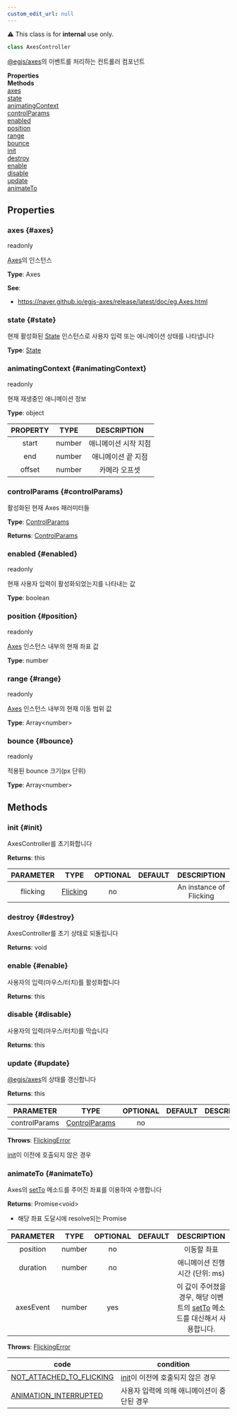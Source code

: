 ```yaml
---
custom_edit_url: null
---
```


<div className="notification is-warning my-2">⚠️ This class is for <strong>internal</strong> use only.</div>

```ts
class AxesController
```
[@egjs/axes](https://naver#github#io/egjs-axes/)의 이벤트를 처리하는 컨트롤러 컴포넌트

<div className="container">
  <div className="row mb-2"><div className="col col--6"><strong>Properties</strong></div><div className="col col--6"><strong>Methods</strong></div></div>
  <div className="row"><div className="col col--6"><a href="#axes">axes</a><br/><a href="#state">state</a><br/><a href="#animatingContext">animatingContext</a><br/><a href="#controlParams">controlParams</a><br/><a href="#enabled">enabled</a><br/><a href="#position">position</a><br/><a href="#range">range</a><br/><a href="#bounce">bounce</a></div><div className="col col--6"><a href="#init">init</a><br/><a href="#destroy">destroy</a><br/><a href="#enable">enable</a><br/><a href="#disable">disable</a><br/><a href="#update">update</a><br/><a href="#animateTo">animateTo</a></div></div>
</div>

## Properties

### axes {#axes}

<div className="bulma-tags">
  <span className="bulma-tag is-warning">readonly</span>
</div>

[Axes](https://naver#github#io/egjs-axes/release/latest/doc/eg#Axes#html)의 인스턴스

**Type**: Axes

**See**:
- https://naver.github.io/egjs-axes/release/latest/doc/eg.Axes.html

### state {#state}

<div className="bulma-tags">

</div>

현재 활성화된 [State](State) 인스턴스로 사용자 입력 또는 애니메이션 상태를 나타냅니다

**Type**: [State](State)

### animatingContext {#animatingContext}

<div className="bulma-tags">
  <span className="bulma-tag is-warning">readonly</span>
</div>

현재 재생중인 애니메이션 정보

**Type**: object

|PROPERTY|TYPE|DESCRIPTION|
|:---:|:---:|:---:|
|start|number|애니메이션 시작 지점|
|end|number|애니메이션 끝 지점|
|offset|number|카메라 오프셋|

### controlParams {#controlParams}

<div className="bulma-tags">

</div>

활성화된 현재 Axes 패러미터들

**Type**: [ControlParams](ControlParams)

**Returns**: [ControlParams](ControlParams)

### enabled {#enabled}

<div className="bulma-tags">
  <span className="bulma-tag is-warning">readonly</span>
</div>

현재 사용자 입력이 활성화되었는지를 나타내는 값

**Type**: boolean

### position {#position}

<div className="bulma-tags">
  <span className="bulma-tag is-warning">readonly</span>
</div>

[Axes](https://naver#github#io/egjs-axes/release/latest/doc/eg#Axes#html) 인스턴스 내부의 현재 좌표 값

**Type**: number

### range {#range}

<div className="bulma-tags">
  <span className="bulma-tag is-warning">readonly</span>
</div>

[Axes](https://naver#github#io/egjs-axes/release/latest/doc/eg#Axes#html) 인스턴스 내부의 현재 이동 범위 값

**Type**: Array&lt;number&gt;

### bounce {#bounce}

<div className="bulma-tags">
  <span className="bulma-tag is-warning">readonly</span>
</div>

적용된 bounce 크기(px 단위)

**Type**: Array&lt;number&gt;

## Methods

### init {#init}

<div className="bulma-tags">

</div>

AxesController를 초기화합니다

**Returns**: this

|PARAMETER|TYPE|OPTIONAL|DEFAULT|DESCRIPTION|
|:---:|:---:|:---:|:---:|:---:|
|flicking|[Flicking](Flicking)|no||An instance of Flicking|

### destroy {#destroy}

<div className="bulma-tags">

</div>

AxesController를 초기 상태로 되돌립니다

**Returns**: void

### enable {#enable}

<div className="bulma-tags">

</div>

사용자의 입력(마우스/터치)를 활성화합니다

**Returns**: this

### disable {#disable}

<div className="bulma-tags">

</div>

사용자의 입력(마우스/터치)를 막습니다

**Returns**: this

### update {#update}

<div className="bulma-tags">

</div>

[@egjs/axes](https://naver#github#io/egjs-axes/)의 상태를 갱신합니다

**Returns**: this

|PARAMETER|TYPE|OPTIONAL|DEFAULT|DESCRIPTION|
|:---:|:---:|:---:|:---:|:---:|
|controlParams|[ControlParams](ControlParams)|no|||

**Throws**: [FlickingError](FlickingError)

[init](AxesController#init)이 이전에 호출되지 않은 경우

### animateTo {#animateTo}

<div className="bulma-tags">

</div>

Axes의 [setTo](https://naver#github#io/egjs-axes/release/latest/doc/eg#Axes#html#setTo) 메소드를 주어진 좌표를 이용하여 수행합니다

**Returns**: Promise&lt;void&gt;
- 해당 좌표 도달시에 resolve되는 Promise

|PARAMETER|TYPE|OPTIONAL|DEFAULT|DESCRIPTION|
|:---:|:---:|:---:|:---:|:---:|
|position|number|no||이동할 좌표|
|duration|number|no||애니메이션 진행 시간 (단위: ms)|
|axesEvent|number|yes||이 값이 주어졌을 경우, 해당 이벤트의 [setTo](https://naver#github#io/egjs-axes/release/latest/doc/eg#Axes#html#setTo) 메소드를 대신해서 사용합니다.|

**Throws**: [FlickingError](FlickingError)

|code|condition|
|---|---|
|[NOT_ATTACHED_TO_FLICKING](ERROR_CODE)|[init](Control#init)이 이전에 호출되지 않은 경우|
|[ANIMATION_INTERRUPTED](ERROR_CODE)|사용자 입력에 의해 애니메이션이 중단된 경우|

